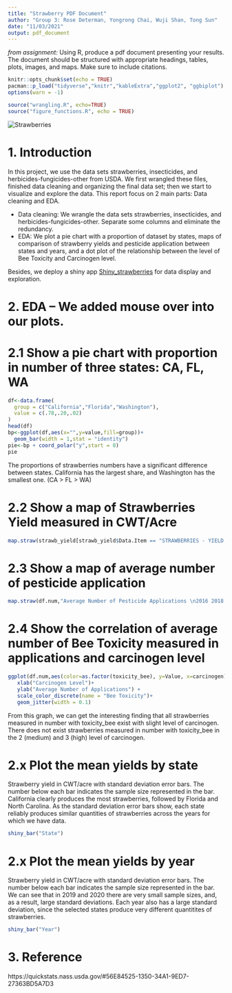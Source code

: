 ```yaml
---
title: "Strawberry PDF Document"
author: "Group 3: Rose Determan, Yongrong Chai, Wuji Shan, Tong Sun"
date: "11/03/2021"
output: pdf_document
---
```

*from assignment: * Using R, produce a pdf document presenting your results. The
document should be structured with appropriate headings, tables, plots, images, 
and maps. Make sure to include citations. 

```r
knitr::opts_chunk$set(echo = TRUE)
pacman::p_load("tidyverse","knitr","kableExtra","ggplot2", "ggbiplot")
options(warn = -1)
```

```r
source("wrangling.R", echo=TRUE)
source("figure_functions.R", echo = TRUE)
```


![Strawberries](strawberry.jpg)
\newpage

# 1. Introduction

In this project, we use the data sets strawberries, insecticides, and herbicides-fungicides-other from USDA. We first wrangled these files, finished data cleaning and organizing the final data set; then we start to visualize and explore the data. This report focus on 2 main parts: Data cleaning and EDA.

- Data cleaning: We wrangle the data sets strawberries, insecticides, and herbicides-fungicides-other. Separate some columns and eliminate the redundancy.
- EDA: We plot a pie chart with a proportion of dataset by states, maps of comparison of strawberry yields and pesticide application between states and years, and a dot plot of the relationship between the level of Bee Toxicity and Carcinogen level.

Besides, we deploy a shiny app [Shiny_strawberries](https://rongli.shinyapps.io/shiny/) for data display and exploration.


# 2. EDA -- We added mouse over into our plots.

# 2.1 Show a pie chart with proportion in number of three states: CA, FL, WA
```r
df<-data.frame(
  group = c("California","Florida","Washington"),
  value = c(.78,.20,.02)
)
head(df)
bp<-ggplot(df,aes(x="",y=value,fill=group))+
  geom_bar(width = 1,stat = "identity")
pie<-bp + coord_polar("y",start = 0)
pie
```
The proportions of strawberries numbers have a significant difference between states. California has the largest share, and Washington has the smallest one. (CA > FL > WA)  

# 2.2 Show a map of Strawberries Yield measured in CWT/Acre
```r
map.straw(strawb_yield[strawb_yield$Data.Item == "STRAWBERRIES - YIELD, MEASURED IN CWT / ACRE",], "Strawberries Yield (CWT/Acre))\n2015-2020")
```


# 2.3 Show a map of average number of pesticide application
```r
map.straw(df.num,"Average Number of Pesticide Applications \n2016 2018 2019")
```


# 2.4 Show the correlation of average number of Bee Toxicity measured in applications and carcinogen level
```r
ggplot(df.num,aes(color=as.factor(toxicity_bee), y=Value, x=carcinogen)) + 
   xlab("Carcinogen Level")+
   ylab("Average Number of Applications") + 
   scale_color_discrete(name = "Bee Toxicity")+
   geom_jitter(width = 0.1)
```
From this graph, we can get the interesting finding that all strawberries measured in number with toxicity_bee exist with slight level of carcinogen. There does not exist strawberries measured in number with toxicity_bee in the 2 (medium) and 3 (high) level of carcinogen.  

# 2.x Plot the mean yields by state
Strawberry yield in CWT/acre with standard deviation error bars. The number below each bar indicates the sample size represented in the bar. California clearly produces the most strawberries, followed by Florida and North Carolina. As the standard deviation error bars show, each state reliably produces similar quantities of strawberries across the years for which we have data. 
```r
shiny_bar("State")
```


# 2.x Plot the mean yields by year
Strawberry yield in CWT/acre with standard deviation error bars. The number below each bar indicates the sample size represented in the bar. We can see that in 2019 and 2020 there are very small sample sizes, and, as a result, large standard deviations. Each year also has a large standard deviation, since the selected states produce very different quantitites of strawberries. 
```r
shiny_bar("Year")
```



# 3. Reference

https://quickstats.nass.usda.gov/#56E84525-1350-34A1-9ED7-27363BD5A7D3


